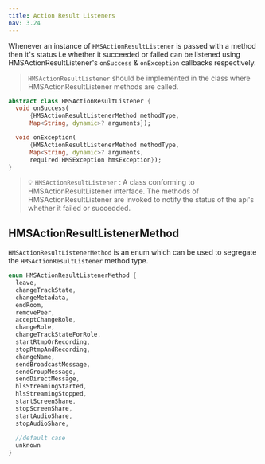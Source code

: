 ```yaml
---
title: Action Result Listeners
nav: 3.24
---
```


Whenever an instance of `HMSActionResultListener` is passed with a method then it's status i.e whether it succeeded or failed 
can be listened using HMSActionResultListener's `onSuccess` & `onException` callbacks respectively. 

> `HMSActionResultListener` should be implemented in the class where HMSActionResultListener methods are called.

```dart
abstract class HMSActionResultListener {
  void onSuccess(
      {HMSActionResultListenerMethod methodType,
      Map<String, dynamic>? arguments});

  void onException(
      {HMSActionResultListenerMethod methodType,
      Map<String, dynamic>? arguments,
      required HMSException hmsException});
}
```

> 💡 `HMSActionResultListener` : A class conforming to HMSActionResultListener interface.
The methods of HMSActionResultListener are invoked to notify the status of the api's whether it failed or succedded.

## HMSActionResultListenerMethod

`HMSActionResultListenerMethod` is an enum which can be used to segregate the `HMSActionResultListener` method type.

```dart
enum HMSActionResultListenerMethod {
  leave,
  changeTrackState,
  changeMetadata,
  endRoom,
  removePeer,
  acceptChangeRole,
  changeRole,
  changeTrackStateForRole,
  startRtmpOrRecording,
  stopRtmpAndRecording,
  changeName,
  sendBroadcastMessage,
  sendGroupMessage,
  sendDirectMessage,
  hlsStreamingStarted,
  hlsStreamingStopped,
  startScreenShare,
  stopScreenShare,
  startAudioShare,
  stopAudioShare,
  
  //default case
  unknown
}
```